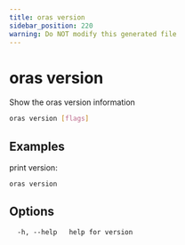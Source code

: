 ```yaml
---
title: oras version
sidebar_position: 220
warning: Do NOT modify this generated file
---
```


# oras version

Show the oras version information

```bash
oras version [flags]
```

## Examples

print version:

```bash
oras version
```

## Options

```
  -h, --help   help for version
```
